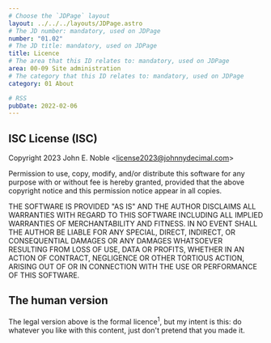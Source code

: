 ```yaml
---
# Choose the `JDPage` layout
layout: ../../../layouts/JDPage.astro
# The JD number: mandatory, used on JDPage
number: "01.02"
# The JD title: mandatory, used on JDPage
title: Licence
# The area that this ID relates to: mandatory, used on JDPage
area: 00-09 Site administration
# The category that this ID relates to: mandatory, used on JDPage
category: 01 About

# RSS
pubDate: 2022-02-06
---
```



## ISC License (ISC)

Copyright 2023 John E. Noble &lt;license2023@johnnydecimal.com&gt;

Permission to use, copy, modify, and/or distribute this software for any purpose with or without fee is hereby granted, provided that the above copyright notice and this permission notice appear in all copies.

THE SOFTWARE IS PROVIDED "AS IS" AND THE AUTHOR DISCLAIMS ALL WARRANTIES WITH REGARD TO THIS SOFTWARE INCLUDING ALL IMPLIED WARRANTIES OF MERCHANTABILITY AND FITNESS. IN NO EVENT SHALL THE AUTHOR BE LIABLE FOR ANY SPECIAL, DIRECT, INDIRECT, OR CONSEQUENTIAL DAMAGES OR ANY DAMAGES WHATSOEVER RESULTING FROM LOSS OF USE, DATA OR PROFITS, WHETHER IN AN ACTION OF CONTRACT, NEGLIGENCE OR OTHER TORTIOUS ACTION, ARISING OUT OF OR IN CONNECTION WITH THE USE OR PERFORMANCE OF THIS SOFTWARE.

## The human version

The legal version above is the formal licence<sup>1</sup>, but my intent is this: do whatever you like with this content, just don't pretend that you made it.

<JDFootnote
  number="1"
  text="I know 'licence' is spelled differently on this page. The page name has a 'c' as I'm British and that's the correct way to spell it. The licence title and text retains the 's' of the original."
/>
